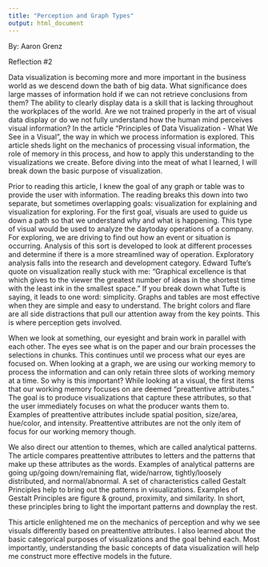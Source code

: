 ```yaml
---
title: "Perception and Graph Types"
output: html_document
---
```

By: Aaron Grenz

Reflection #2 

Data visualization is becoming more and more important in the business world as we
descend down the bath of big data. What significance does large masses of information hold if
we can not retrieve conclusions from them? The ability to clearly display data is a skill that is
lacking throughout the workplaces of the world. Are we not trained properly in the art of visual
data display or do we not fully understand how the human mind perceives visual information? In
the article "Principles of Data Visualization - What We See in a Visual", the way in which we
process information is explored. This article sheds light on the mechanics of processing visual
information, the role of memory in this process, and how to apply this understanding to the
visualizations we create. Before diving into the meat of what I learned, I will break down the
basic purpose of visualization.

Prior to reading this article, I knew the goal of any graph or table was to provide the
user with information. The reading breaks this down into two separate, but sometimes
overlapping goals: visualization for explaining and visualization for exploring. For the first goal,
visuals are used to guide us down a path so that we understand why and what is happening.
This type of visual would be used to analyze the daytoday operations of a company. For
exploring, we are driving to find out how an event or situation is occurring. Analysis of this sort
is developed to look at different processes and determine if there is a more streamlined way of
operation. Exploratory analysis falls into the research and development category. Edward
Tufte's quote on visualization really stuck with me: "Graphical excellence is that which gives to
the viewer the greatest number of ideas in the shortest time with the least ink in the smallest
space." If you break down what Tufte is saying, it leads to one word: simplicity. Graphs and
tables are most effective when they are simple and easy to understand. The bright colors and
flare are all side distractions that pull our attention away from the key points. This is where
perception gets involved.

When we look at something, our eyesight and brain work in parallel with each other.
The eyes see what is on the paper and our brain processes the selections in chunks. This
continues until we process what our eyes are focused on. When looking at a graph, we are
using our working memory to process the information and can only retain three slots of working
memory at a time. So why is this important? While looking at a visual, the first items that our
working memory focuses on are deemed "preattentive attributes." The goal is to produce
visualizations that capture these attributes, so that the user immediately focuses on what the
producer wants them to. Examples of preattentive attributes include spatial position, size/area,
hue/color, and intensity. Preattentive attributes are not the only item of focus for our working
memory though.

We also direct our attention to themes, which are called analytical patterns. The article
compares preattentive attributes to letters and the patterns that make up these attributes as the
words. Examples of analytical patterns are going up/going down/remaining flat, wide/narrow,
tightly/loosely distributed, and normal/abnormal. A set of characteristics called Gestalt
Principles help to bring out the patterns in visualizations. Examples of Gestalt Principles are
figure & ground, proximity, and similarity. In short, these principles bring to light the important
patterns and downplay the rest.

This article enlightened me on the mechanics of perception and why we see visuals
differently based on preattentive attributes. I also learned about the basic categorical purposes
of visualizations and the goal behind each. Most importantly, understanding the basic concepts
of data visualization will help me construct more effective models in the future.